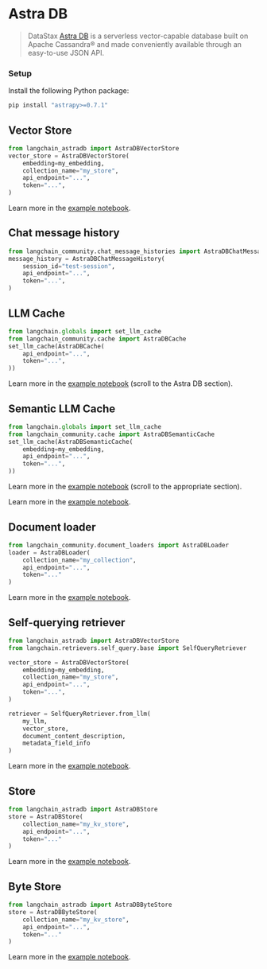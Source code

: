 # Astra DB

> DataStax [Astra DB](https://docs.datastax.com/en/astra/home/astra.html) is a serverless vector-capable database built on Apache Cassandra® and made conveniently available
> through an easy-to-use JSON API.

### Setup

Install the following Python package:

```bash
pip install "astrapy>=0.7.1"
```

## Vector Store

```python
from langchain_astradb import AstraDBVectorStore
vector_store = AstraDBVectorStore(
    embedding=my_embedding,
    collection_name="my_store",
    api_endpoint="...",
    token="...",
)
```

Learn more in the [example notebook](/docs/integrations/vectorstores/astradb).

## Chat message history

```python
from langchain_community.chat_message_histories import AstraDBChatMessageHistory
message_history = AstraDBChatMessageHistory(
    session_id="test-session",
    api_endpoint="...",
    token="...",
)
```

## LLM Cache

```python
from langchain.globals import set_llm_cache
from langchain_community.cache import AstraDBCache
set_llm_cache(AstraDBCache(
    api_endpoint="...",
    token="...",
))
```

Learn more in the [example notebook](/docs/integrations/llms/llm_caching#astra-db-caches) (scroll to the Astra DB section).


## Semantic LLM Cache

```python
from langchain.globals import set_llm_cache
from langchain_community.cache import AstraDBSemanticCache
set_llm_cache(AstraDBSemanticCache(
    embedding=my_embedding,
    api_endpoint="...",
    token="...",
))
```

Learn more in the [example notebook](/docs/integrations/llms/llm_caching#astra-db-caches) (scroll to the appropriate section).

Learn more in the [example notebook](/docs/integrations/memory/astradb_chat_message_history).

## Document loader

```python
from langchain_community.document_loaders import AstraDBLoader
loader = AstraDBLoader(
    collection_name="my_collection",
    api_endpoint="...",
    token="..."
)
```

Learn more in the [example notebook](/docs/integrations/document_loaders/astradb).

## Self-querying retriever

```python
from langchain_astradb import AstraDBVectorStore
from langchain.retrievers.self_query.base import SelfQueryRetriever

vector_store = AstraDBVectorStore(
    embedding=my_embedding,
    collection_name="my_store",
    api_endpoint="...",
    token="...",
)

retriever = SelfQueryRetriever.from_llm(
    my_llm,
    vector_store,
    document_content_description,
    metadata_field_info
)
```

Learn more in the [example notebook](/docs/integrations/retrievers/self_query/astradb).

## Store

```python
from langchain_astradb import AstraDBStore
store = AstraDBStore(
    collection_name="my_kv_store",
    api_endpoint="...",
    token="..."
)
```

Learn more in the [example notebook](/docs/integrations/stores/astradb#astradbstore).

## Byte Store

```python
from langchain_astradb import AstraDBByteStore
store = AstraDBByteStore(
    collection_name="my_kv_store",
    api_endpoint="...",
    token="..."
)
```

Learn more in the [example notebook](/docs/integrations/stores/astradb#astradbbytestore).
